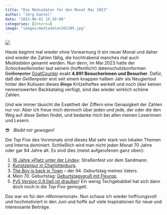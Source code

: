 ```yaml
---
title: "Die Mediadaten für den Monat Mai 2023"
author: "Jörg Kantel"
date: "2023-06-01 15:30:00"
categories: [Interna]
image: "images/mediadaten202305.jpg"
---
```


[![](images/mediadaten202305-b.jpg)](https://www.flickr.com/photos/schockwellenreiter/52942587861/)

Heute beginnt mal wieder ohne Vorwarnung 🤓 ein neuer Monat und daher sind wieder die Zahlen fällig, die hochtrabend manches mal auch *Mediadaten* genannt werden. Nun denn, im Mai 2023 hatte der *Schockwellenreiter* laut seinem (hoffentlich!) datenschutzkonformen ~~Geißenpeter~~ [GoatCounter](https://www.goatcounter.com/) exakt **4.891 Besucherinnen und Besucher**. Dafür, daß der *Geißenpeter* erst seit einem knappen halben Jahr als Neugiertool hinter den Kulissen dieses ~~Blogs~~ Kritzelheftes werkelt und noch über keinen nennenswerten Backkatalog verfügt, sind das wieder wirklich schöne Zahlen.

Und wie immer täuscht die Exaktheit der Ziffern eine Genauigkeit der Zahlen nur vor. Aber ich freue mich dennoch über jeden und jede, der oder die den Weg auf diese Seiten findet, und bedanke mich bei allen meinen Leserinnen und Lesern.

😎 &nbsp; *Bleibt mir gewogen!*

Die *Top Five* des Vormonats sind dieses Mal sehr stark von lokalen Themen und Interna dominiert. Schließlich wird man nicht jeden Monat 70 Jahre oder gar 94 Jahre alt. Es sind dies (meist aufgerufenen ganz oben):

1. [16 Jahre »Platz unter der Linde«](https://kantel.github.io/posts/2023051302_sandmann_strassenfest/): Straßenfest vor dem Sandmann.
2. [Kunstzensur in Charlottenburg](https://kantel.github.io/posts/2023050702_kunstzensur_in_charlottenburg/).
3. [The Boy is back in Town](https://kantel.github.io/posts/2023050101_the_boy_is_back_in_town/) -- der 94. Geburtstag meines Vaters.
4. Mein 70. Geburtstag: [Geburtstagsgruß mit Fleurop](https://kantel.github.io/posts/2023051101_fleurop/).
5. [Py5 Version 0.9.0a0 ist draußen](https://kantel.github.io/posts/2023050601_py5_090a0/)! Ein wenig Techgebabbel hat sich dann doch noch in die *Top Five* gemogelt.

Das war es für den »Wonnemonat«. Nun schaue ich wieder hoffnungsvoll und hochmotiviert in den Juni und hoffe auf viele Inspirationen für neue und interessante Beiträge.